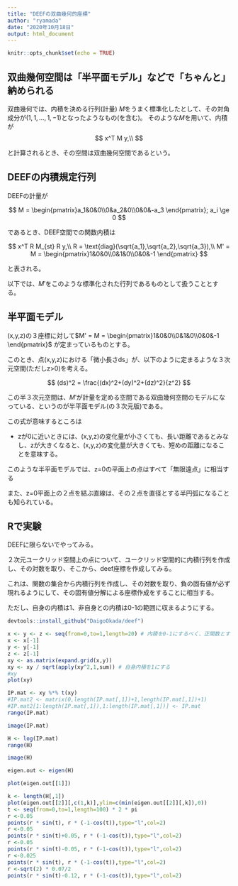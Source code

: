 ```yaml
---
title: "DEEFの双曲幾何的座標"
author: "ryamada"
date: "2020年10月18日"
output: html_document
---
```


```r
knitr::opts_chunk$set(echo = TRUE)
```

## 双曲幾何空間は「半平面モデル」などで「ちゃんと」納められる

双曲幾何では、内積を決める行列(計量) $M$をうまく標準化したとして、その対角成分が$(1,1,...,1,-1)$となったようなもの(を含む)。
そのような$M$を用いて、内積が
$$
x^T M y,\\
$$

と計算されるとき、その空間は双曲幾何空間であるという。

## DEEFの内積規定行列

DEEFの計量が

$$
M = \begin{pmatrix}a_1&0&0\\0&a_2&0\\0&0&-a_3 \end{pmatrix}; a_i \ge 0
$$

であるとき、DEEF空間での関数内積は

$$
x^T R M_{st} R y,\\
R = \text{diag}(\sqrt{a_1},\sqrt{a_2},\sqrt{a_3}),\\
M' = M = \begin{pmatrix}1&0&0\\0&1&0\\0&0&-1 \end{pmatrix}
$$

と表される。

以下では、$M'$をこのような標準化された行列であるものとして扱うこととする。

## 半平面モデル

(x,y,z)の３座標に対して$M' = M = \begin{pmatrix}1&0&0\\0&1&0\\0&0&-1 \end{pmatrix}$
が定まっているものとする。

このとき、点(x,y,z)における「微小長さds」が、以下のように定まるような３次元空間(ただしz>0)を考える。


$$
(ds)^2 = \frac{(dx)^2+(dy)^2+(dz)^2}{z^2}
$$


この半３次元空間は、$M'$が計量を定める空間である双曲幾何空間のモデルになっている、というのが半平面モデル(の３次元版)である。

この式が意味するところは

* zが0に近いときには、(x,y,z)の変化量が小さくても、長い距離であるとみなし、zが大きくなると、(x,y,z)の変化量が大きくても、短めの距離になることを意味する。

このような半平面モデルでは、z=0の平面上の点はすべて「無限遠点」に相当する

また、z=0平面上の２点を結ぶ直線は、その２点を直径とする半円弧になることも知られている。


## Rで実験

DEEFに限らないでやってみる。

２次元ユークリッド空間上の点について、ユークリッド空間的に内積行列を作成し、その対数を取り、そこから、deef座標を作成してみる。

これは、関数の集合から内積行列を作成し、その対数を取り、負の固有値が必ず現れるようにして、その固有値分解による座標作成をすることに相当する。

ただし、自身の内積は1、非自身との内積は0-1の範囲に収まるようにする。

```r
devtools::install_github("DaigoOkada/deef")
```

```r
x <- y <- z <- seq(from=0,to=1,length=20) # 内積を0-1にするべく、正関数とする
x <- x[-1]
y <- y[-1]
z <- z[-1]
xy <- as.matrix(expand.grid(x,y))
xy <- xy / sqrt(apply(xy^2,1,sum)) # 自身内積を1にする
#xy 
plot(xy)
```

```r
IP.mat <- xy %*% t(xy)
#IP.mat2 <- matrix(0,length(IP.mat[,1])+1,length(IP.mat[,1])+1)
#IP.mat2[1:length(IP.mat[,1]),1:length(IP.mat[,1])] <- IP.mat
range(IP.mat)
```
```r
image(IP.mat)
```

```r
H <- log(IP.mat)
range(H)
```
```r
image(H)
```
```r
eigen.out <- eigen(H)
```
```r
plot(eigen.out[[1]])
```
```r
k <- length(H[,1])
plot(eigen.out[[2]][,c(1,k)],ylim=c(min(eigen.out[[2]][,k]),0))
t <- seq(from=0,to=1,length=100) * 2 * pi
r <-0.05
points(r * sin(t), r * (-1-cos(t)),type="l",col=2)
r <-0.05
points(r * sin(t)+0.05, r * (-1-cos(t)),type="l",col=2)
r <-0.05
points(r * sin(t)-0.05, r * (-1-cos(t)),type="l",col=2)
r <-0.025
points(r * sin(t), r * (-1-cos(t)),type="l",col=2)
r <-sqrt(2) * 0.07/2
points(r * sin(t)-0.12, r * (-1-cos(t)),type="l",col=2)
```


